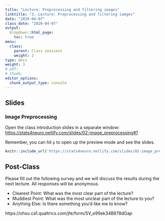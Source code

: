 ```yaml
---
title: "Lecture: Preprocessing and filtering images"
linktitle: "3. Lecture: Preprocessing and filtering iamges"
date: "2020-04-07"
class_date: "2020-04-07"
output:
  blogdown::html_page:
    toc: true
menu:
  class:
    parent: Class sessions
    weight: 2
type: docs
weight: 3
# pdf: 
# thumb: 
editor_options: 
  chunk_output_type: console
---
```


## Slides

### Image Preprocessing

Open the class introduction slides in a separate window: <a href="https://stats4neuro.netlify.com/slides/02-image_preprocessing#1" target="_blank">https://stats4neuro.netlify.com/slides/02-image_preprocessing#1</a>

Remember, you can hit `p` to open up the preview mode and see the slides.

```r
knitr::include_url('https://stats4neuro.netlify.com/slides/02-image_preprocessing#1')
```

## Post-Class

Please fill out the following survey and we will discuss the results during the next lecture. All responses will be anonymous.

- Clearest Point: What was the most clear part of the lecture?
- Muddiest Point: What was the most unclear part of the lecture to you?
- Anything Else: Is there something you'd like me to know?

https://ohsu.ca1.qualtrics.com/jfe/form/SV_e99ek34B878dGap

